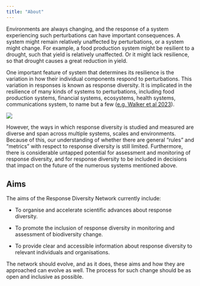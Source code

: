 ```yaml
---
title: "About"
---
```


Environments are always changing, and the response of a system experiencing such perturbations can have important consequences. A system might remain relatively unaffected by perturbations, or a system might change. For example, a food production system might be resilient to a drought, such that yield is relatively unaffected. Or it might lack resilience, so that drought causes a great reduction in yield.

One important feature of system that determines its resilience is the variation in how their individual components respond to perturbations. This variation in responses is known as response diversity. It is implicated in the resilience of many kinds of systems to perturbations, including food production systems, financial systems, ecosystems, health systems, communications system, to name but a few ([e.g. Walker et al 2023](https://www.nature.com/articles/s41893-022-01048-7){target="_blank"}).

![](assets/images/response_div_two_systems.png)

However, the ways in which response diversity is studied and measured are diverse and span across multiple systems, scales and environments. Because of this, our understanding of whether there are general "rules" and "metrics" with respect to response diversity is still limited. Furthermore, there is considerable untapped potential for assessment and monitoring of response diversity, and for response diversity to be included in decisions that impact on the future of the numerous systems mentioned above.

## Aims

The aims of the Response Diversity Network currently include:

-   To organise and accelerate scientific advances about response diversity.

-   To promote the inclusion of response diversity in monitoring and assessment of biodiversity change.

-   To provide clear and accessible information about response diversity to relevant individuals and organisations.

The network should evolve, and as it does, these aims and how they are approached can evolve as well. The process for such change should be as open and inclusive as possible.
